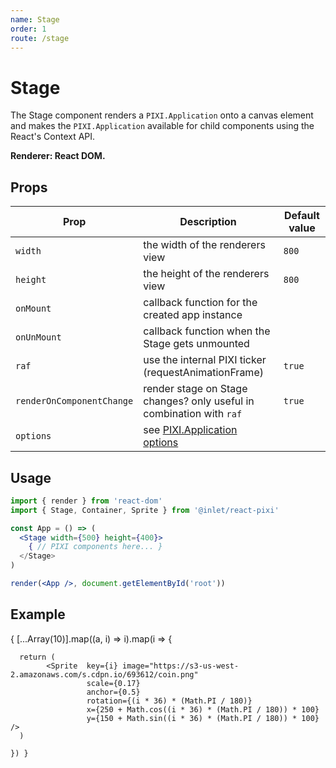 ```yaml
---
name: Stage
order: 1
route: /stage
---
```



# Stage

The Stage component renders a `PIXI.Application` onto a canvas element and makes the `PIXI.Application` available for child components using the React's Context API.

**Renderer: React DOM.**

## Props

| Prop  | Description | Default value |
| ------------- | ------------- | ------------- |
| `width`  | the width of the renderers view  | `800` |
| `height`  | the height of the renderers view  | `800` |
| `onMount`  | callback function for the created app instance  | |
| `onUnMount`  | callback function when the Stage gets unmounted  | |
| `raf`  | use the internal PIXI ticker (requestAnimationFrame)  | `true` |
| `renderOnComponentChange` |  render stage on Stage changes? only useful in combination with `raf` | `true` |
| `options` | see [PIXI.Application options](http://pixijs.download/release/docs/PIXI.Application.html) | |

## Usage

```jsx
import { render } from 'react-dom'
import { Stage, Container, Sprite } from '@inlet/react-pixi'

const App = () => (
  <Stage width={500} height={400}>
    { // PIXI components here... }
  </Stage>
)

render(<App />, document.getElementById('root'))
```

## Example

<Playground>
  <Stage width={500} height={300} options={{ backgroundColor: 0x07ff9c, antialias: true, roundPixels: true }}>
    { [...Array(10)].map((a, i) => i).map(i => {

      return (
            <Sprite  key={i} image="https://s3-us-west-2.amazonaws.com/s.cdpn.io/693612/coin.png" 
                     scale={0.17} 
                     anchor={0.5}
                     rotation={(i * 36) * (Math.PI / 180)}
                     x={250 + Math.cos((i * 36) * (Math.PI / 180)) * 100} 
                     y={150 + Math.sin((i * 36) * (Math.PI / 180)) * 100}  />
      )

    }) }
    
  </Stage>
</Playground>


